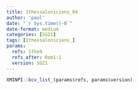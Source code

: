 ```yaml
---
title: 1thessaloniciens_04
author: 'paul'
date: "`r Sys.time()-0`"
date-format: medium
categories: [SG21]
tags: [1thessaloniciens_]
params:
  refs: 1the4
  refs_after: Rom1:1
  version: SG21
---
```


```r
XMINPI::bcv_list_(params$refs, params$version)
```

